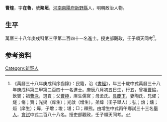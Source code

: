 {{明清人物信息框
| 姓名 = 曹煃
| 原名 =
| 圖片名稱= 
| 圖片大小 =
| 圖片說明 = 
| 最高職務 =
| 國家 = 大明 
| 爵位 =
| 籍貫 = [[河南|河南]][[南陽府|南陽府]][[新野縣|新野縣]]
| 族裔 = 
| 字號 = 字在魯，號聚垣
| 諡號 =
| 出生日期 = 庚辰八月初五日
| 出生地點 =
| 逝世日期 = 
| 逝世地點 =
| 墓葬 =
| 配偶 = 陶氏
| 親屬 = 曾祖[[曹綸|曹綸]]，祖[[曹洙|曹洙]]，父[[曹極|曹極]]，母孟氏
| 出身 =
* 萬曆三十八年庚戌科進士
| 經歷 =
| 著作 =  
}}
'''曹煃'''{{BD|1580年||？年||}}，字'''在魯'''，號'''聚垣'''，[[河南|河南]][[南陽府|南陽府]][[新野縣|新野縣]]人，明朝政治人物。

== 生平 ==
萬曆三十八年庚戌科第三甲第二百四十一名進士。授吏部觀政，壬子順天同考<ref>《萬曆三十八年庚戌科序齒錄》：民籍，治《[[書經|書經]]》，年三十歲中式萬曆三十八年庚戌科第三甲第二百四十一名進士。庚辰八月初五日生，行五，曾祖[[曹綸|曹綸]]，飲賓；祖[[曹洙|曹洙]]，選貢；父[[曹極|曹極]]，庠生儒官；母孟氏。[[具慶下|具慶下]]，妻陶氏，兄燿；燧；脩；贊；光爕（庠生）；光啟（增生），弟煒（壬子舉人）；弘；烺；燻；烜（庠生）；燁，子增；埈；堪；□；釋熊。由增生中式丙午鄉試三十三名[[舉人|舉人]]，[[會試|會試]]中式二百八十八名。授吏部觀政，壬子順天同考。</ref>。

== 参考资料 ==
{{reflist}}

{{萬曆三十八年庚戌科殿试金榜}}

{{Authority control}}

{{DEFAULTSORT:Cao曹}}
[[Category:新野人|Category:新野人]]


{{明朝人物小作品}}